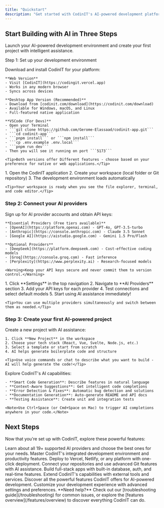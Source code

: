 ```yaml
---
title: "Quickstart"
description: "Get started with CodinIT's AI-powered development platform in minutes"
---
```


## Start Building with AI in Three Steps

Launch your AI-powered development environment and create your first project with intelligent assistance.

Step 1: Set up your development environment

<AccordionGroup>
  <Accordion icon="download" title="Install CodinIT">
    Download and install CodinIT for your platform:

    **Web Version**
    - Visit [CodinIT](https://codingit.vercel.app)
    - Works in any modern browser
    - Syncs across devices

    **Desktop App Version (Recommended)**
    - Download from [codinit.com/download](https://codinit.com/download)
    - Available for Windows, macOS, and Linux
    - Full-featured native application

    **VSCode (For Devs)**
    - Open your Terminal
    - ```git clone https://github.com/Gerome-Elassaad/codinit-app.git```
    - ```cd codinit-app```
    - ```pnpm install``` or ```npm install```
    - ```cp .env.example .env.local```
    - ```pnpm run dev```
    - Then you will see it running on port ```5173```

    <Tip>Both versions offer Different features - choose based on your preference for native or web applications.</Tip>
  </Accordion>
  <Accordion icon="play" title="Launch CodinIT">
    1. Open the CodinIT application
    2. Create your workspace (local folder or Git repository)
    3. The development environment loads automatically

    <Tip>Your workspace is ready when you see the file explorer, terminal, and code editor.</Tip>
  </Accordion>
</AccordionGroup>

### Step 2: Connect your AI providers

<AccordionGroup>
  <Accordion icon="key" title="Get your API keys">
    Sign up for AI provider accounts and obtain API keys:

    **Essential Providers (Free tiers available)**
    - [OpenAI](https://platform.openai.com) - GPT-4o, GPT-3.5-turbo
    - [Anthropic](https://console.anthropic.com) - Claude 3.5 Sonnet
    - [Google AI](https://aistudio.google.com) - Gemini 1.5 Pro/Flash

    **Optional Providers**
    - [DeepSeek](https://platform.deepseek.com) - Cost-effective coding models
    - [Groq](https://console.groq.com) - Fast inference
    - [Perplexity](https://www.perplexity.ai) - Research-focused models

    <Warning>Keep your API keys secure and never commit them to version control.</Warning>
  </Accordion>
  <Accordion icon="plug" title="Configure providers in CodinIT">
    1. Click **Settings** in the top navigation
    2. Navigate to **AI Providers** section
    3. Add your API keys for each provider
    4. Test connections and select default models
    5. Start using AI assistance immediately!

    <Tip>You can use multiple providers simultaneously and switch between them as needed.</Tip>
  </Accordion>
</AccordionGroup>

### Step 3: Create your first AI-powered project

<AccordionGroup>
  <Accordion icon="plus" title="Start a new project">
    Create a new project with AI assistance:

    1. Click **New Project** in the workspace
    2. Choose your tech stack (React, Vue, Svelte, Node.js, etc.)
    3. Select a template or start from scratch
    4. AI helps generate boilerplate code and structure

    <Tip>Use voice commands or chat to describe what you want to build - AI will help generate the code!</Tip>
  </Accordion>
  <Accordion icon="sparkles" title="Use AI features">
    Explore CodinIT's AI capabilities:

    - **Smart Code Generation**: Describe features in natural language
    - **Context-Aware Suggestions**: Get intelligent code completions
    - **Error Detection & Fixes**: Automatic bug detection and solutions
    - **Documentation Generation**: Auto-generate README and API docs
    - **Testing Assistance**: Create unit and integration tests

    <Note>Use Ctrl+Space (or Cmd+Space on Mac) to trigger AI completions anywhere in your code.</Note>
  </Accordion>
</AccordionGroup>

## Next Steps

Now that you're set up with CodinIT, explore these powerful features:

<CardGroup cols={2}>

<Card title="AI Provider Guide" icon="plug" href="/providers/provider-guide">
  Learn about all 19+ supported AI providers and choose the best ones for your needs.
</Card>

<Card title="Development Tools" icon="terminal" href="/features/development/workbench">
  Master CodinIT's integrated development environment and productivity features.
</Card>

<Card title="Deployment Options" icon="rocket" href="/integrations/deployments">
  Deploy to Vercel, Netlify, or any platform with one-click deployment.
</Card>

<Card title="Git Integration" icon="git-branch" href="/integrations/git">
  Connect your repositories and use advanced Git features with AI assistance.
</Card>

</CardGroup>

<CardGroup cols={2}>

<Card title="Supabase Integration" icon="database" href="/integrations/supabase">
  Build full-stack apps with built-in database, auth, and real-time features.
</Card>

<Card title="MCP Protocol" icon="puzzle-piece" href="/mcp-integration/mcp">
  Extend CodinIT's capabilities with external tools and services.
</Card>

<Card title="Advanced Features" icon="cog" href="/features/overview">
  Discover all the powerful features CodinIT offers for AI-powered development.
</Card>

<Card title="Settings" icon="cog" href="/essentials/customization">
  Customize your development experience with advanced settings and preferences.
</Card>

</CardGroup>

<Info>
  **Need help?** Check out our [troubleshooting guide](/troubleshooting) for common issues, or explore the [features overview](/features/overview) to discover everything CodinIT can do.
</Info>
